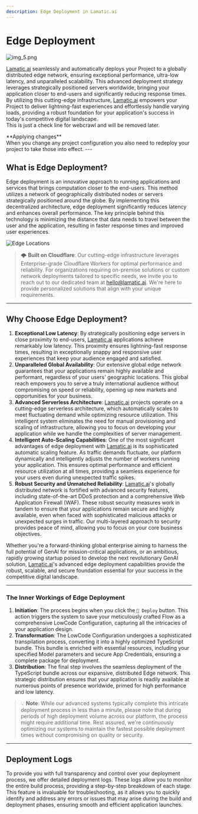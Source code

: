 ```yaml
---
description: Edge Deployment in Lamatic.ai
---
```


# **Edge Deployment**

![img_5.png](./img/deploy.webp)

[Lamatic.ai](http://Lamatic.ai) seamlessly and automatically deploys your Project to a globally distributed edge network, ensuring exceptional performance, ultra-low latency, and unparalleled scalability. This advanced deployment strategy leverages strategically positioned servers worldwide, bringing your application closer to end-users and significantly reducing response times. By utilizing this cutting-edge infrastructure, [Lamatic.ai](http://Lamatic.ai) empowers your Project to deliver lightning-fast experiences and effortlessly handle varying loads, providing a robust foundation for your application's success in today's competitive digital landscape.
<br/>
This is just a check line for webcrawl and will be removed later.
<br/>

<Callout type="error" emoji="⚠️">
    **Applying changes** <br/>
    When you change any project configuration you also need to redeploy your project to take those into effect.
</Callout>
---

## **What is Edge Deployment?**

Edge deployment is an innovative approach to running applications and services that brings computation closer to the end-users. This method utilizes a network of geographically distributed nodes or servers strategically positioned around the globe. By implementing this decentralized architecture, edge deployment significantly reduces latency and enhances overall performance. The key principle behind this technology is minimizing the distance that data needs to travel between the user and the application, resulting in faster response times and improved user experiences.

![Edge Locations](https://miro.medium.com/v2/resize:fit:1400/0*ppjQ6XBDcjcI7w2o.png)

> 🌩️ **Built on Cloudflare**: Our cutting-edge infrastructure leverages Enterprise-grade Cloudflare Workers for optimal performance and reliability. For organizations requiring on-premise solutions or custom network deployments tailored to specific needs, we invite you to reach out to our dedicated team at [hello@lamatic.ai](mailto:hello@lamatic.ai). We're here to provide personalized solutions that align with your unique requirements.


---

## **Why Choose Edge Deployment?**

1. **Exceptional Low Latency**: By strategically positioning edge servers in close proximity to end-users, [Lamatic.ai](http://Lamatic.ai) applications achieve remarkably low latency. This proximity ensures lightning-fast response times, resulting in exceptionally snappy and responsive user experiences that keep your audience engaged and satisfied.
2. **Unparalleled Global Availability**: Our extensive global edge network guarantees that your applications remain highly available and performant, regardless of your users' geographic locations. This global reach empowers you to serve a truly international audience without compromising on speed or reliability, opening up new markets and opportunities for your business.
3. **Advanced Serverless Architecture**: [Lamatic.ai](http://Lamatic.ai) projects operate on a cutting-edge serverless architecture, which automatically scales to meet fluctuating demand while optimizing resource utilization. This intelligent system eliminates the need for manual provisioning and scaling of infrastructure, allowing you to focus on developing your application while we handle the complexities of server management.
4. **Intelligent Auto-Scaling Capabilities**: One of the most significant advantages of edge deployment with [Lamatic.ai](http://Lamatic.ai) is its sophisticated automatic scaling feature. As traffic demands fluctuate, our platform dynamically and intelligently adjusts the number of workers running your application. This ensures optimal performance and efficient resource utilization at all times, providing a seamless experience for your users even during unexpected traffic spikes.
5. **Robust Security and Unmatched Reliability**: [Lamatic.ai](http://Lamatic.ai)'s globally distributed network is fortified with advanced security features, including state-of-the-art DDoS protection and a comprehensive Web Application Firewall (WAF). These robust security measures work in tandem to ensure that your applications remain secure and highly available, even when faced with sophisticated malicious attacks or unexpected surges in traffic. Our multi-layered approach to security provides peace of mind, allowing you to focus on your core business objectives.

Whether you're a forward-thinking global enterprise aiming to harness the full potential of GenAI for mission-critical applications, or an ambitious, rapidly growing startup poised to develop the next revolutionary GenAI solution, [Lamatic.ai](http://Lamatic.ai)'s advanced edge deployment capabilities provide the robust, scalable, and secure foundation essential for your success in the competitive digital landscape.

---

### **The Inner Workings of Edge Deployment**

1. **Initiation**: The process begins when you click the `🚀 Deploy` button. This action triggers the system to save your meticulously crafted Flow as a comprehensive LowCode Configuration, capturing all the intricacies of your application design.
2. **Transformation**: The LowCode Configuration undergoes a sophisticated transpilation process, converting it into a highly optimized TypeScript bundle. This bundle is enriched with essential resources, including your specified Model parameters and secure App Credentials, ensuring a complete package for deployment.
3. **Distribution**: The final step involves the seamless deployment of the TypeScript bundle across our expansive, distributed Edge network. This strategic distribution ensures that your application is readily available at numerous points of presence worldwide, primed for high performance and low latency.

> 💡 **Note**: While our advanced systems typically complete this intricate deployment process in less than a minute, please note that during periods of high deployment volume across our platform, the process might require additional time. Rest assured, we're continuously optimizing our systems to maintain the fastest possible deployment times without compromising on quality or security.

---

## **Deployment Logs**

To provide you with full transparency and control over your deployment process, we offer detailed deployment logs. These logs allow you to monitor the entire build process, providing a step-by-step breakdown of each stage. This feature is invaluable for troubleshooting, as it allows you to quickly identify and address any errors or issues that may arise during the build and deployment phases, ensuring smooth and efficient application launches.